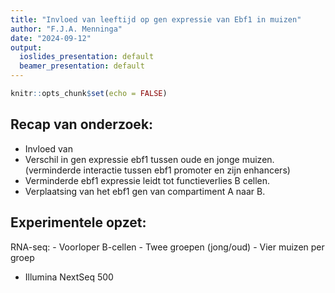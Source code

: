 ```yaml
---
title: "Invloed van leeftijd op gen expressie van Ebf1 in muizen"
author: "F.J.A. Menninga"
date: "2024-09-12"
output:
  ioslides_presentation: default
  beamer_presentation: default
---
```


```r
knitr::opts_chunk$set(echo = FALSE)
```


## Recap van onderzoek: ##
- Invloed van 
- Verschil in gen expressie ebf1 tussen oude en jonge muizen. (verminderde interactie tussen ebf1 promoter en zijn enhancers)
- Verminderde ebf1 expressie leidt tot functieverlies B cellen.
- Verplaatsing van het ebf1 gen van compartiment A naar B.

## Experimentele opzet: ##
RNA-seq:
- Voorloper B-cellen
- Twee groepen (jong/oud)
- Vier muizen per groep

- Illumina NextSeq 500